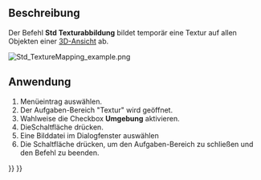 <languages/>

{{Docnav/de
|[[Std_ToggleClipPlane/de|Schnittebene]]
|[[Std_ToggleVisibility/de|SichtbarkeitUmschalten]]
|[[Std_View_Menu/de|Std Menü Ansicht]]
|IconL=Std_ToggleClipPlane.svg
|IconR=Std_ToggleVisibility.svg
|IconC=Freecad.svg
}}

{{GuiCommand/de
|Name=Std TextureMapping
|Name/de=Std Texturabbildung
|MenuLocation=Ansicht → Texturabbildung...
|Workbenches=Alle
}}

<span id="Description"></span>
==Beschreibung==

Der Befehl '''Std Texturabbildung''' bildet temporär eine Textur auf allen Objekten einer [[3D_view|3D-Ansicht]] ab.

[[Image:Std_TextureMapping_example.png]]
{{Caption|Zwei Objekte mit einem 120 by 120 Pixel großen Bild eines Schachbrettmusters belegt}}

<span id="Usage"></span>
==Anwendung==

# Menüeintrag {{MenuCommand|Ansicht → [[Image:Std_TextureMapping.svg|16px]] Texturabbildung...}} auswählen.
# Der Aufgaben-Bereich "Textur" wird geöffnet.
# Wahlweise die Checkbox '''Umgebung''' aktivieren.
# DieSchaltfläche {{Button|...}} drücken.
# Eine Bilddatei im Dialogfenster auswählen
# Die Schaltfläche {{Button|Schließen}} drücken, um den Aufgaben-Bereich zu schließen und den Befehl zu beenden.


{{Docnav/de
|[[Std_ToggleClipPlane/de|Schnittebene]]
|[[Std_ToggleVisibility/de|SichtbarkeitUmschalten]]
|[[Std_View_Menu/de|Std Menü Ansicht]]
|IconL=Std_ToggleClipPlane.svg
|IconR=Std_ToggleVisibility.svg
|IconC=Freecad.svg
}}

{{Std_Base_navi{{#translation:}}}}
{{Userdocnavi{{#translation:}}}}